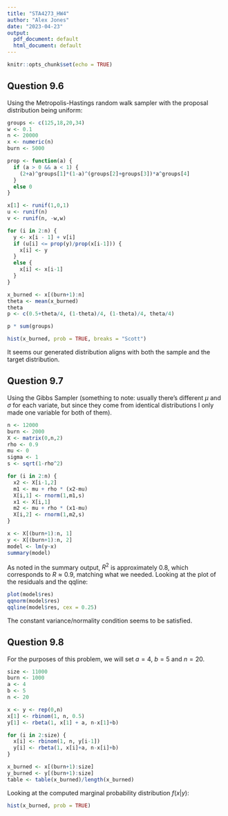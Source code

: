 ```yaml
---
title: "STA4273_HW4"
author: "Alex Jones"
date: "2023-04-23"
output:
  pdf_document: default
  html_document: default
---
```


```r
knitr::opts_chunk$set(echo = TRUE)
```

## Question 9.6

Using the Metropolis-Hastings random walk sampler with the proposal distribution being uniform:
```r
groups <- c(125,18,20,34)
w <- 0.1
n <- 20000
x <- numeric(n)
burn <- 5000

prop <- function(a) {
  if (a > 0 && a < 1) {
    (2+a)^groups[1]*(1-a)^(groups[2]+groups[3])*a^groups[4]
  }
  else 0
}

x[1] <- runif(1,0,1)
u <- runif(n)
v <- runif(n, -w,w)

for (i in 2:n) {
  y <- x[i - 1] + v[i]
  if (u[i] <= prop(y)/prop(x[i-1])) {
    x[i] <- y
  }
  else {
    x[i] <- x[i-1]
  }
}

x_burned <- x[(burn+1):n]
theta <- mean(x_burned)
theta
p <- c(0.5+theta/4, (1-theta)/4, (1-theta)/4, theta/4)

p * sum(groups)

hist(x_burned, prob = TRUE, breaks = "Scott")
```
It seems our generated distribution aligns with both the sample and the target distribution.  

## Question 9.7

Using the Gibbs Sampler (something to note: usually there's different $\mu$ and $\sigma$ for each variate, but since they come from identical distributions I only made one variable for both of them).  

```r
n <- 12000
burn <- 2000
X <- matrix(0,n,2)
rho <- 0.9
mu <- 0
sigma <- 1
s <- sqrt(1-rho^2)

for (i in 2:n) {
  x2 <- X[i-1,2]
  m1 <- mu + rho * (x2-mu)
  X[i,1] <- rnorm(1,m1,s)
  x1 <- X[i,1]
  m2 <- mu + rho * (x1-mu)
  X[i,2] <- rnorm(1,m2,s)
}

x <- X[(burn+1):n, 1]
y <- X[(burn+1):n, 2]
model <- lm(y~x)
summary(model)
```
As noted in the summary output, $R^2$ is approximately 0.8, which corresponds to $R\approx0.9$, matching what we needed. Looking at the plot of the residuals and the qqline:  

```r
plot(model$res)
qqnorm(model$res)
qqline(model$res, cex = 0.25)
```

The constant variance/normality condition seems to be satisfied.

## Question 9.8

For the purposes of this problem, we will set $a=4$, $b=5$ and $n=20$.

```r
size <- 11000
burn <- 1000
a <- 4
b <- 5
n <- 20

x <- y <- rep(0,n)
x[1] <- rbinom(1, n, 0.5)
y[1] <- rbeta(1, x[1] + a, n-x[1]+b)

for (i in 2:size) {
  x[i] <- rbinom(1, n, y[i-1])
  y[i] <- rbeta(1, x[i]+a, n-x[i]+b)
}

x_burned <- x[(burn+1):size]
y_burned <- y[(burn+1):size]
table <- table(x_burned)/length(x_burned)
```
Looking at the computed marginal probability distribution $f(x|y)$:  

```r
hist(x_burned, prob = TRUE)
```


